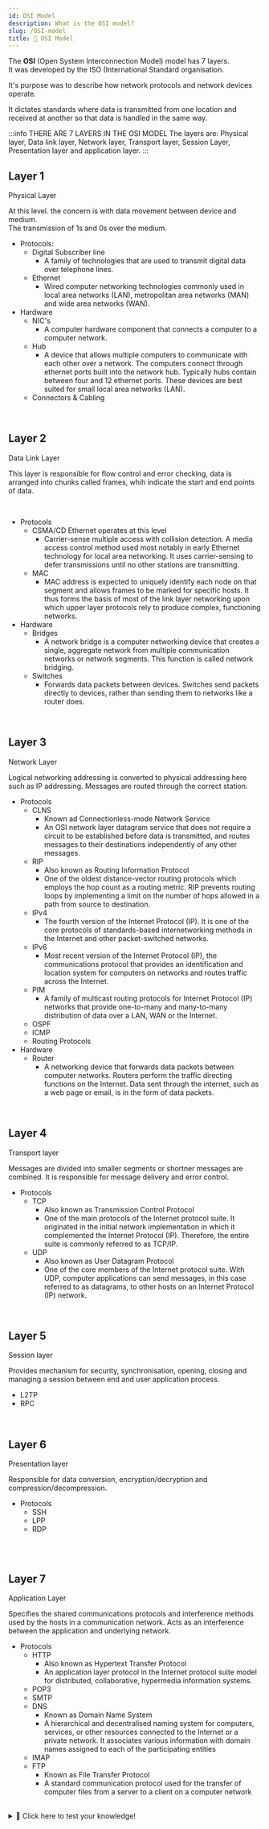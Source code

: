```yaml
---
id: OSI Model
description: What is the OSI model?
slug: /OSI-model
title: 🚀 OSI Model
---
```


<p className="grey">The <strong>OSI</strong> (Open System Interconnection Model) model has 7 layers. <br /> It was developed by the ISO (International Standard organisation. </p>

It's purpose was to describe how network protocols and network devices operate. <br />


It dictates standards where data is transmitted from one location and received at another so that data is handled in the same way.

:::info THERE ARE 7 LAYERS IN THE OSI MODEL
The layers are: Physical layer, Data link layer, Network layer, Transport layer, Session Layer, Presentation layer and application layer.
:::

## Layer 1
<p className="grey">Physical Layer</p>

At this level. the concern is with data movement between device and medium. <br />
The transmission of 1s and 0s over the medium. 
  
- Protocols:
    - Digital Subscriber line
        - A family of technologies that are used to transmit digital data over telephone lines.
    - Ethernet
        - Wired computer networking technologies commonly used in local area networks (LAN), metropolitan area networks (MAN) and wide area networks (WAN).
- Hardware
    - NIC's
        - A computer hardware component that connects a computer to a computer network.
    - Hub
        - A device that allows multiple computers to communicate with each other over a network. The computers connect through ethernet ports built into the network hub. Typically hubs contain between four and 12 ethernet ports. These devices are best suited for small local area networks (LAN).
    - Connectors & Cabling 
   
<br />

## Layer 2
<p className="grey">Data Link Layer</p>
  
This layer is responsible for flow control and error checking, data is arranged into chunks called frames, whih indicate the start and end points of data.  <br />

<br />

- Protocols
    - CSMA/CD Ethernet operates at this level
        - Carrier-sense multiple access with collision detection. A media access control method used most notably in early Ethernet technology for local area networking. It uses carrier-sensing to defer transmissions until no other stations are transmitting.
    - MAC
        - MAC address is expected to uniquely identify each node on that segment and allows frames to be marked for specific hosts. It thus forms the basis of most of the link layer networking upon which upper layer protocols rely to produce complex, functioning networks.
- Hardware
    - Bridges
        - A network bridge is a computer networking device that creates a single, aggregate network from multiple communication networks or network segments. This function is called network bridging.
    - Switches
        - Forwards data packets between devices. Switches send packets directly to devices, rather than sending them to networks like a router does.

<br />

## Layer 3
<p className="grey">Network Layer</p>

Logical networking addressing is converted to physical addressing here such as IP addressing. Messages are routed through the correct station.  <br />

- Protocols
    - CLNS
        - Known ad Connectionless-mode Network Service
        - An OSI network layer datagram service that does not require a circuit to be established before data is transmitted, and routes messages to their destinations independently of any other messages.
    - RIP
        - Also known as Routing Information Protocol
        - One of the oldest distance-vector routing protocols which employs the hop count as a routing metric. RIP prevents routing loops by implementing a limit on the number of hops allowed in a path from source to destination.
    - IPv4
        - The fourth version of the Internet Protocol (IP). It is one of the core protocols of standards-based internetworking methods in the Internet and other packet-switched networks.
    - IPv6
        - Most recent version of the Internet Protocol (IP), the communications protocol that provides an identification and location system for computers on networks and routes traffic across the Internet.
    - PIM
        - A family of multicast routing protocols for Internet Protocol (IP) networks that provide one-to-many and many-to-many distribution of data over a LAN, WAN or the Internet.
    - OSPF
    - ICMP
    - Routing Protocols
- Hardware
    - Router
        - A networking device that forwards data packets between computer networks. Routers perform the traffic directing functions on the Internet. Data sent through the internet, such as a web page or email, is in the form of data packets.

<br />

## Layer 4
<p className="grey">Transport layer</p>

Messages are divided into smaller segments or shortner messages are combined. It is responsible for message delivery and error control.  <br />

- Protocols
    - TCP
        - Also known as Transmission Control Protocol
        - One of the main protocols of the Internet protocol suite. It originated in the initial network implementation in which it complemented the Internet Protocol (IP). Therefore, the entire suite is commonly referred to as TCP/IP.
    - UDP
        - Also known as User Datagram Protocol
        - One of the core members of the Internet protocol suite. With UDP, computer applications can send messages, in this case referred to as datagrams, to other hosts on an Internet Protocol (IP) network.

<br />

## Layer 5
<p className="grey">Session layer</p>

Provides mechanism for security, synchronisation, opening, closing and managing a session between end and user application process. <br />

- L2TP
- RPC

<br />


## Layer 6
<p className="grey">Presentation layer</p>

Responsible for data conversion, encryption/decryption and compression/decompression.  <br />
- Protocols
    - SSH
    - LPP
    - RDP
 <br />

<br />

## Layer 7
<p className="grey">Application Layer</p>

Specifies the shared communications protocols and interference methods used by the hosts in a communication network. Acts as an interference between the application and underlying network. <br />
  
- Protocols
    - HTTP
        - Also known as Hypertext Transfer Protocol
        - An application layer protocol in the Internet protocol suite model for distributed, collaborative, hypermedia information systems.
    - POP3
    - SMTP
    - DNS
        - Known as Domain Name System
        - A hierarchical and decentralised naming system for computers, services, or other resources connected to the Internet or a private network. It associates various information with domain names assigned to each of the participating entities
    - IMAP
    - FTP
        - Known as File Transfer Protocol
        - A standard communication protocol used for the transfer of computer files from a server to a client on a computer network

<br />

<details>
  <summary>🧠 Click here to test your knowledge! </summary>

<iframe src="https://quizlet.com/680589308/match/embed?i=3loczc&x=1jj1" height="500" width="100%"></iframe>

</details>
